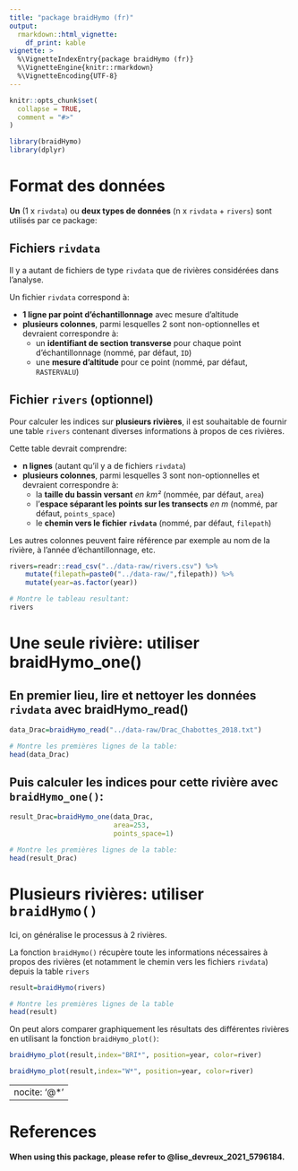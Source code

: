 ```yaml
---
title: "package braidHymo (fr)"
output:
  rmarkdown::html_vignette:
    df_print: kable
vignette: >
  %\VignetteIndexEntry{package braidHymo (fr)}
  %\VignetteEngine{knitr::rmarkdown}
  %\VignetteEncoding{UTF-8}
---
```


```r
knitr::opts_chunk$set(
  collapse = TRUE,
  comment = "#>"
)
```


```r
library(braidHymo)
library(dplyr)
```

# Format des données

**Un** (1 x `rivdata`) ou **deux types de données** (n x `rivdata` + `rivers`) sont utilisés par ce package:

## Fichiers `rivdata`

Il y a autant de fichiers de type `rivdata` que de rivières considérées dans l'analyse.

Un fichier `rivdata` correspond à:

- **1 ligne par point d'échantillonnage** avec mesure d'altitude
- **plusieurs colonnes**, parmi lesquelles 2 sont non-optionnelles et devraient correspondre à:
    + un **identifiant de section transverse** pour chaque point d'échantillonnage (nommé, par défaut, `ID`)
    + une **mesure d'altitude** pour ce point (nommé, par défaut, `RASTERVALU`)


## Fichier `rivers` (optionnel)

Pour calculer les indices sur **plusieurs rivières**, il est souhaitable de fournir une table `rivers` contenant diverses informations à propos de ces rivières.

Cette table devrait comprendre:

- **n lignes** (autant qu'il y a de fichiers `rivdata`) 
- **plusieurs colonnes**, parmi lesquelles 3 sont non-optionnelles et devraient correspondre à:
    + la **taille du bassin versant** *en km²* (nommée, par défaut, `area`)
    + l'**espace séparant les points sur les transects** *en m* (nommé, par défaut, `points_space`)
    + le **chemin vers le fichier `rivdata`** (nommé, par défaut, `filepath`)

Les autres colonnes peuvent faire référence par exemple au nom de la rivière, à l'année d'échantillonnage, etc.

```r
rivers=readr::read_csv("../data-raw/rivers.csv") %>%
    mutate(filepath=paste0("../data-raw/",filepath)) %>% 
    mutate(year=as.factor(year))

# Montre le tableau resultant:
rivers
```


# Une seule rivière: utiliser braidHymo_one()

## En premier lieu, lire et nettoyer les données `rivdata` avec braidHymo_read()

```r
data_Drac=braidHymo_read("../data-raw/Drac_Chabottes_2018.txt") 

# Montre les premières lignes de la table:
head(data_Drac)
```

## Puis calculer les indices pour cette rivière avec `braidHymo_one()`:

```r
result_Drac=braidHymo_one(data_Drac,
                          area=253,
                          points_space=1)

# Montre les premières lignes de la table:
head(result_Drac)
```

# Plusieurs rivières: utiliser `braidHymo()`

Ici, on généralise le processus à 2 rivières.

La fonction `braidHymo()` récupère toute les informations nécessaires à propos des rivières (et notamment le chemin vers les fichiers `rivdata`) depuis la table `rivers`

```r
result=braidHymo(rivers)

# Montre les premières lignes de la table
head(result)
```

On peut alors comparer graphiquement les résultats des différentes rivières en utilisant la fonction `braidHymo_plot()`:

```r
braidHymo_plot(result,index="BRI*", position=year, color=river)
```


```r
braidHymo_plot(result,index="W*", position=year, color=river)
```

---
nocite: '@*'
---


# References


**When using this package, please refer to @lise_devreux_2021_5796184.**
